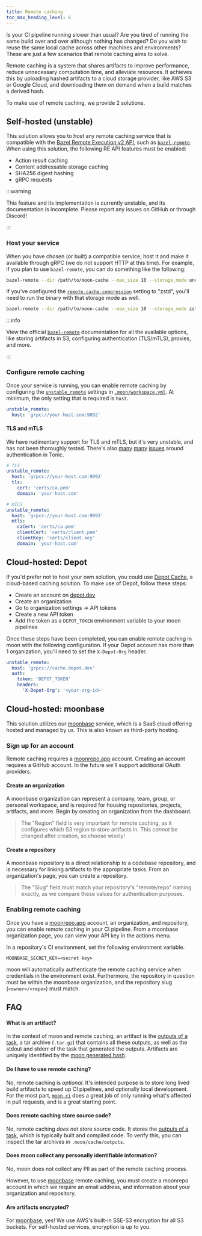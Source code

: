 ```yaml
---
title: Remote caching
toc_max_heading_level: 6
---
```



Is your CI pipeline running slower than usual? Are you tired of running the same build over and over
although nothing has changed? Do you wish to reuse the same local cache across other machines and
environments? These are just a few scenarios that remote caching aims to solve.

Remote caching is a system that shares artifacts to improve performance, reduce unnecessary
computation time, and alleviate resources. It achieves this by uploading hashed artifacts to a cloud
storage provider, like AWS S3 or Google Cloud, and downloading them on demand when a build matches a
derived hash.

To make use of remote caching, we provide 2 solutions.

## Self-hosted (unstable)<VersionLabel version="1.30.0" />

This solution allows you to host any remote caching service that is compatible with the
[Bazel Remote Execution v2 API](https://github.com/bazelbuild/remote-apis/tree/main/build/bazel/remote/execution/v2),
such as [`bazel-remote`](https://github.com/buchgr/bazel-remote). When using this solution, the
following RE API features must be enabled:

- Action result caching
- Content addressable storage caching
- SHA256 digest hashing
- gRPC requests

:::warning

This feature and its implementation is currently unstable, and its documentation is incomplete.
Please report any issues on GitHub or through Discord!

:::

### Host your service

When you have chosen (or built) a compatible service, host it and make it available through gRPC (we
do not support HTTP at this time). For example, if you plan to use `bazel-remote`, you can do
something like the following:

```bash
bazel-remote --dir /path/to/moon-cache --max_size 10 --storage_mode uncompressed --grpc_address 0.0.0.0:9092
```

If you've configured the [`remote.cache.compression`](../config/workspace#compression) setting to
"zstd", you'll need to run the binary with that storage mode as well.

```bash
bazel-remote --dir /path/to/moon-cache --max_size 10 --storage_mode zstd --grpc_address 0.0.0.0:9092
```

:::info

View the official [`bazel-remote`](https://github.com/buchgr/bazel-remote#usage) documentation for
all the available options, like storing artifacts in S3, configuring authentication (TLS/mTLS),
proxies, and more.

:::

### Configure remote caching

Once your service is running, you can enable remote caching by configuring the
[`unstable_remote`](../config/workspace#unstable_remote) settings in
[`.moon/workspace.yml`](../config/workspace). At minimum, the only setting that is required is
`host`.

```yaml title=".moon/workspace.yml"
unstable_remote:
  host: 'grpc://your-host.com:9092'
```

#### TLS and mTLS

We have rudimentary support for TLS and mTLS, but it's very unstable, and has not been thoroughly
tested. There's also [many](https://github.com/hyperium/tonic/issues/1652)
[many](https://github.com/hyperium/tonic/issues/1989)
[issues](https://github.com/hyperium/tonic/issues/1033) around authentication in Tonic.

```yaml title=".moon/workspace.yml"
# TLS
unstable_remote:
  host: 'grpcs://your-host.com:9092'
  tls:
    cert: 'certs/ca.pem'
    domain: 'your-host.com'

# mTLS
unstable_remote:
  host: 'grpcs://your-host.com:9092'
  mtls:
    caCert: 'certs/ca.pem'
    clientCert: 'certs/client.pem'
    clientKey: 'certs/client.key'
    domain: 'your-host.com'
```

## Cloud-hosted: Depot<VersionLabel version="1.32.0" />

If you'd prefer not to host your own solution, you could use
[Depot Cache](https://depot.dev/products/cache), a cloud-based caching solution. To make use of
Depot, follow these steps:

- Create an account on [depot.dev](https://depot.dev)
- Create an organization
- Go to organization settings -> API tokens
- Create a new API token
- Add the token as a `DEPOT_TOKEN` environment variable to your moon pipelines

Once these steps have been completed, you can enable remote caching in moon with the following
configuration. If your Depot account has more than 1 organization, you'll need to set the
`X-Depot-Org` header.

```yaml title=".moon/workspace.yml"
unstable_remote:
  host: 'grpcs://cache.depot.dev'
  auth:
    token: 'DEPOT_TOKEN'
    headers:
      'X-Depot-Org': '<your-org-id>'
```

## Cloud-hosted: moonbase<VersionLabel version="0.23.3" />

This solution utilizes our [moonbase](/moonbase) service, which is a SaaS cloud offering hosted and
managed by us. This is also known as third-party hosting.

### Sign up for an account

Remote caching requires a [moonrepo.app](https://moonrepo.app) account. Creating an account requires
a GitHub account. In the future we'll support additional OAuth providers.

#### Create an organization

A moonbase organization can represent a company, team, group, or personal workspace, and is required
for housing repositories, projects, artifacts, and more. Begin by creating an organization from the
dashboard.

> The "Region" field is very important for remote caching, as it configures which S3 region to store
> artifacts in. This _cannot_ be changed after creation, so choose wisely!

#### Create a repository

A moonbase repository is a direct relationship to a codebase repository, and is necessary for
linking artifacts to the appropriate tasks. From an organization's page, you can create a
repository.

> The "Slug" field must match your repository's "remote/repo" naming exactly, as we compare these
> values for authentication purposes.

### Enabling remote caching

Once you have a [moonrepo.app](https://moonrepo.app) account, an organization, and repository, you
can enable remote caching in your CI pipeline. From a moonbase organization page, you can view your
API key in the actions menu.

In a repository's CI environment, set the following environment variable.

```
MOONBASE_SECRET_KEY=<secret key>
```

moon will automatically authenticate the remote caching service when credentials in the environment
exist. Furthermore, the repository in question must be within the moonbase organization, and the
repository slug (`<owner>/<repo>`) must match.

## FAQ

#### What is an artifact?

In the context of moon and remote caching, an artifact is the
[outputs of a task](../config/project#outputs), a tar archive (`.tar.gz`) that contains all these
outputs, as well as the stdout and stderr of the task that generated the outputs. Artifacts are
uniquely identified by the [moon generated hash](../concepts/cache#hashing).

#### Do I have to use remote caching?

No, remote caching is _optional_. It's intended purpose is to store long lived build artifacts to
speed up CI pipelines, and optionally local development. For the most part,
[`moon ci`](../commands/ci) does a great job of only running what's affected in pull requests, and
is a great starting point.

#### Does remote caching store source code?

No, remote caching _does not_ store source code. It stores the
[outputs of a task](../config/project#outputs), which is typically built and compiled code. To
verify this, you can inspect the tar archives in `.moon/cache/outputs`.

#### Does moon collect any personally identifiable information?

No, moon does not collect any PII as part of the remote caching process.

However, to use [moonbase](/moonbase) remote caching, you must create a moonrepo account in which we
require an email address, and information about your organization and repository.

#### Are artifacts encrypted?

For [moonbase](/moonbase), yes! We use AWS's built-in SSE-S3 encryption for all S3 buckets. For
self-hosted services, encryption is up to you.
